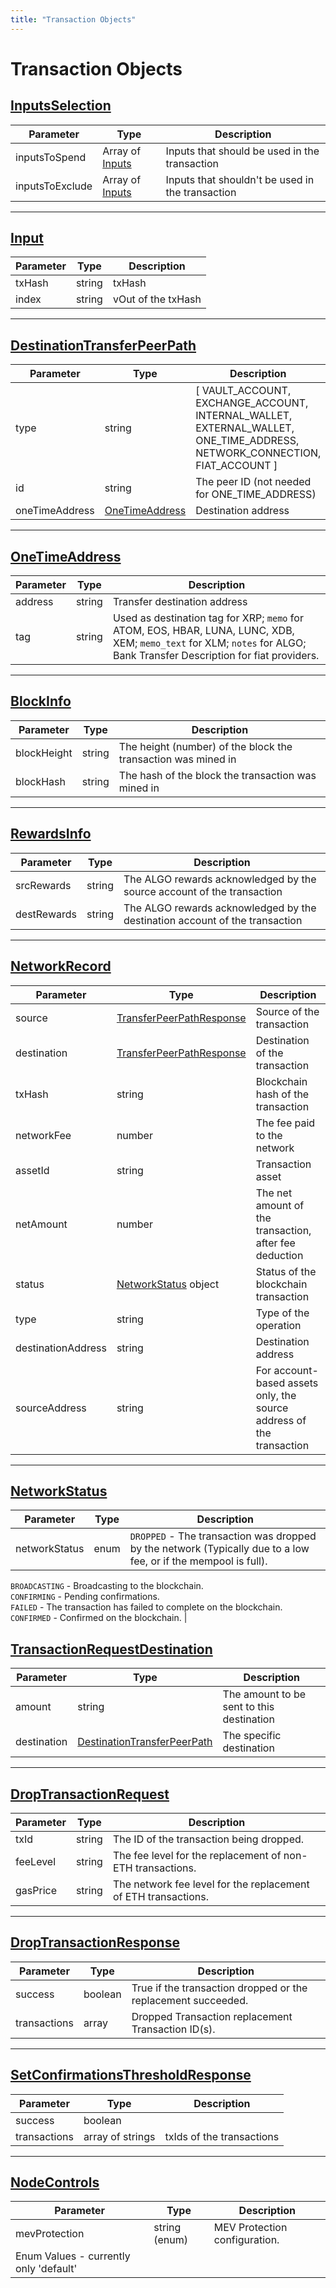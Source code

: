 ```yaml
---
title: "Transaction Objects"
---
```

  
  # Transaction Objects

## [InputsSelection](#inputsselection)

| Parameter | Type | Description |
| --- | --- | --- |
| inputsToSpend | Array of [Inputs](#input) | Inputs that should be used in the transaction |
| inputsToExclude | Array of [Inputs](#input) | Inputs that shouldn't be used in the transaction |

* * *

## [Input](#input)

| Parameter | Type | Description |
| --- | --- | --- |
| txHash | string | txHash |
| index | string | vOut of the txHash |

* * *

## [DestinationTransferPeerPath](#destinationtransferpeerpath)

| Parameter | Type | Description |
| --- | --- | --- |
| type | string | \[ VAULT\_ACCOUNT, EXCHANGE\_ACCOUNT, INTERNAL\_WALLET, EXTERNAL\_WALLET, ONE\_TIME\_ADDRESS, NETWORK\_CONNECTION, FIAT\_ACCOUNT \] |
| id | string | The peer ID (not needed for ONE\_TIME\_ADDRESS) |
| oneTimeAddress | [OneTimeAddress](#onetimeaddress) | Destination address |

* * *

## [OneTimeAddress](#onetimeaddress)

| Parameter | Type | Description |
| --- | --- | --- |
| address | string | Transfer destination address |
| tag | string | Used as destination tag for XRP; `memo` for ATOM, EOS, HBAR, LUNA, LUNC, XDB, XEM; `memo_text` for XLM; `notes` for ALGO; Bank Transfer Description for fiat providers. |

* * *

## [BlockInfo](#blockinfo)

| Parameter | Type | Description |
| --- | --- | --- |
| blockHeight | string | The height (number) of the block the transaction was mined in |
| blockHash | string | The hash of the block the transaction was mined in |

* * *

## [RewardsInfo](#rewardsinfo)

| Parameter | Type | Description |
| --- | --- | --- |
| srcRewards | string | The ALGO rewards acknowledged by the source account of the transaction |
| destRewards | string | The ALGO rewards acknowledged by the destination account of the transaction |

* * *

## [NetworkRecord](#networkrecord)

| Parameter | Type | Description |
| --- | --- | --- |
| source | [TransferPeerPathResponse](/reference/transaction-webhooks#transferpeerpathresponse) | Source of the transaction |
| destination | [TransferPeerPathResponse](/reference/transaction-webhooks#transferpeerpathresponse) | Destination of the transaction |
| txHash | string | Blockchain hash of the transaction |
| networkFee | number | The fee paid to the network |
| assetId | string | Transaction asset |
| netAmount | number | The net amount of the transaction, after fee deduction |
| status | [NetworkStatus](#networkstatus) object | Status of the blockchain transaction |
| type | string | Type of the operation |
| destinationAddress | string | Destination address |
| sourceAddress | string | For account-based assets only, the source address of the transaction |

* * *

## [NetworkStatus](#networkstatus)

| Parameter | Type | Description |
| --- | --- | --- |
| networkStatus | enum | `DROPPED` - The transaction was dropped by the network (Typically due to a low fee, or if the mempool is full).  
`BROADCASTING` - Broadcasting to the blockchain.  
`CONFIRMING` - Pending confirmations.  
`FAILED` - The transaction has failed to complete on the blockchain.  
`CONFIRMED` - Confirmed on the blockchain. |

## [TransactionRequestDestination](#transactionrequestdestination)

| Parameter | Type | Description |
| --- | --- | --- |
| amount | string | The amount to be sent to this destination |
| destination | [DestinationTransferPeerPath](#destinationtransferpeerpath) | The specific destination |

* * *

## [DropTransactionRequest](#droptransactionrequest)

| Parameter | Type | Description |
| --- | --- | --- |
| txId | string | The ID of the transaction being dropped. |
| feeLevel | string | The fee level for the replacement of non-ETH transactions. |
| gasPrice | string | The network fee level for the replacement of ETH transactions. |

* * *

## [DropTransactionResponse](#droptransactionresponse)

| Parameter | Type | Description |
| --- | --- | --- |
| success | boolean | True if the transaction dropped or the replacement succeeded. |
| transactions | array | Dropped Transaction replacement Transaction ID(s). |

* * *

## [SetConfirmationsThresholdResponse](#setconfirmationsthresholdresponse)

| Parameter | Type | Description |
| --- | --- | --- |
| success | boolean |  |
| transactions | array of strings | txIds of the transactions |

* * *

## [NodeControls](#nodecontrols)

| Parameter | Type | Description |
| --- | --- | --- |
| mevProtection | string (enum) | MEV Protection configuration.  
Enum Values - currently only 'default' |